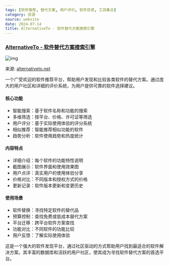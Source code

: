 ```yaml
---
tags: [软件推荐, 替代方案, 用户评价, 软件目录, 工具集合]
category: 资源
source: website
date: 2024-07-14
title: AlternativeTo - 软件替代方案搜索引擎
---
```


### [AlternativeTo - 软件替代方案搜索引擎](https://alternativeto.net/)

![img](https://img.mengpeng.tech/i/2024/12/08/67555d06611ae.webp)

来源: [alternativeto.net](https://alternativeto.net/)

一个广受欢迎的软件推荐平台，帮助用户发现和比较各类软件的替代方案。通过庞大的用户社区和详细的评价系统，为用户提供可靠的软件选择建议。

#### 核心功能
- 智能搜索：基于软件名称和功能的搜索
- 多维筛选：按平台、价格、许可证等筛选
- 用户评分：基于实际使用体验的评分系统
- 相似推荐：智能推荐相似功能的软件
- 趋势分析：软件使用趋势和热度统计

#### 内容特点
- 详细介绍：每个软件的功能特性说明
- 截图展示：软件界面和使用效果图
- 用户点评：真实用户的使用体验分享
- 价格对比：不同版本和授权方式的价格
- 更新记录：软件版本更新和变更历史

#### 使用场景
- 软件替换：寻找特定软件的替代品
- 预算控制：查找免费或低成本替代方案
- 平台迁移：跨平台软件方案查找
- 功能对比：不同软件的功能比较
- 用户反馈：了解实际使用体验

这是一个强大的软件发现平台，通过社区驱动的方式帮助用户找到最适合的软件解决方案。其丰富的数据库和活跃的用户社区，使其成为寻找软件替代方案的首选平台。 